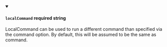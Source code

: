 
<details className="config-field" data-expandable="false" open>
<summary>

#### `localCommand` <span class="config-field-required" data-required="false">required</span> <span class="config-field-type">string</span> <span class="config-field-default"></span> <span class="config-field-enum"></span>

LocalCommand can be used to run a different command than specified via the command option. By
default, this will be assumed to be the same as command.

</summary>



</details>
